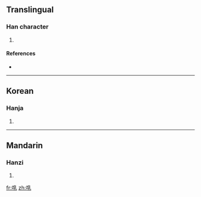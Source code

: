 ==Translingual==

===Han character===
{{Han char|rn=30|rad=口|as=08|sn=11|four=|canj=口月木山 (RBDU)}}

# {{defn|Han|sort=口08}}

====References====
* {{Han ref|kx=0194.220|dkj=03793|dj=0414.270|hdz=10643.050|uh=5542|ud=21826}}

----

==Korean==

===Hanja===
{{ko-hanja|hangeul=뇨|rv=nyo|mr=nyo}}

# {{defn|Korean}}

----

==Mandarin==

===Hanzi===
{{cmn-hanzi|pin=[[nòu]] ([[nou4]]), [[zhòu]] ([[zhou4]])|wg=nou<sup>4</sup>, chou<sup>4</sup>}}

# {{defn|Mandarin}}

[[fr:啂]]
[[zh:啂]]